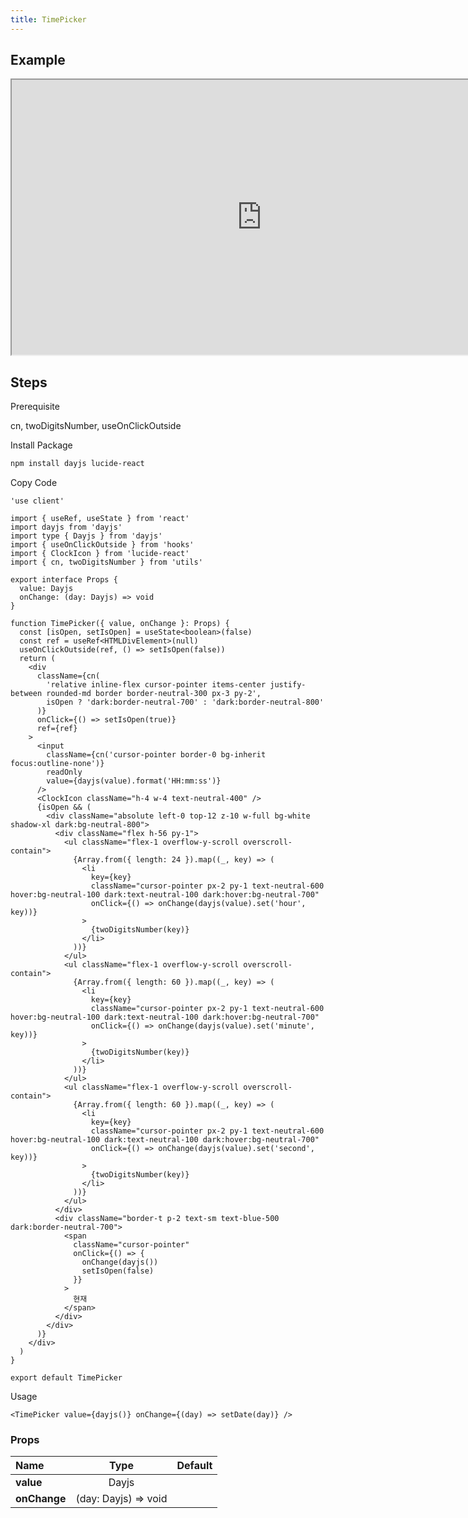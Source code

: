 ```yaml
---
title: TimePicker
---
```


## Example

<iframe
  src="https://workshop.kidow.me/?path=/docs/components-timepicker-v1--docs"
  width="800"
  height="440"
></iframe>

## Steps

<Steps>

<Step>Prerequisite</Step>

cn, twoDigitsNumber, useOnClickOutside

<Step>Install Package</Step>

```bash
npm install dayjs lucide-react
```

<Step>Copy Code</Step>

```tsx title="components/TimePicker/index.tsx"
'use client'

import { useRef, useState } from 'react'
import dayjs from 'dayjs'
import type { Dayjs } from 'dayjs'
import { useOnClickOutside } from 'hooks'
import { ClockIcon } from 'lucide-react'
import { cn, twoDigitsNumber } from 'utils'

export interface Props {
  value: Dayjs
  onChange: (day: Dayjs) => void
}

function TimePicker({ value, onChange }: Props) {
  const [isOpen, setIsOpen] = useState<boolean>(false)
  const ref = useRef<HTMLDivElement>(null)
  useOnClickOutside(ref, () => setIsOpen(false))
  return (
    <div
      className={cn(
        'relative inline-flex cursor-pointer items-center justify-between rounded-md border border-neutral-300 px-3 py-2',
        isOpen ? 'dark:border-neutral-700' : 'dark:border-neutral-800'
      )}
      onClick={() => setIsOpen(true)}
      ref={ref}
    >
      <input
        className={cn('cursor-pointer border-0 bg-inherit focus:outline-none')}
        readOnly
        value={dayjs(value).format('HH:mm:ss')}
      />
      <ClockIcon className="h-4 w-4 text-neutral-400" />
      {isOpen && (
        <div className="absolute left-0 top-12 z-10 w-full bg-white shadow-xl dark:bg-neutral-800">
          <div className="flex h-56 py-1">
            <ul className="flex-1 overflow-y-scroll overscroll-contain">
              {Array.from({ length: 24 }).map((_, key) => (
                <li
                  key={key}
                  className="cursor-pointer px-2 py-1 text-neutral-600 hover:bg-neutral-100 dark:text-neutral-100 dark:hover:bg-neutral-700"
                  onClick={() => onChange(dayjs(value).set('hour', key))}
                >
                  {twoDigitsNumber(key)}
                </li>
              ))}
            </ul>
            <ul className="flex-1 overflow-y-scroll overscroll-contain">
              {Array.from({ length: 60 }).map((_, key) => (
                <li
                  key={key}
                  className="cursor-pointer px-2 py-1 text-neutral-600 hover:bg-neutral-100 dark:text-neutral-100 dark:hover:bg-neutral-700"
                  onClick={() => onChange(dayjs(value).set('minute', key))}
                >
                  {twoDigitsNumber(key)}
                </li>
              ))}
            </ul>
            <ul className="flex-1 overflow-y-scroll overscroll-contain">
              {Array.from({ length: 60 }).map((_, key) => (
                <li
                  key={key}
                  className="cursor-pointer px-2 py-1 text-neutral-600 hover:bg-neutral-100 dark:text-neutral-100 dark:hover:bg-neutral-700"
                  onClick={() => onChange(dayjs(value).set('second', key))}
                >
                  {twoDigitsNumber(key)}
                </li>
              ))}
            </ul>
          </div>
          <div className="border-t p-2 text-sm text-blue-500 dark:border-neutral-700">
            <span
              className="cursor-pointer"
              onClick={() => {
                onChange(dayjs())
                setIsOpen(false)
              }}
            >
              현재
            </span>
          </div>
        </div>
      )}
    </div>
  )
}

export default TimePicker
```

<Step>Usage</Step>

```tsx
<TimePicker value={dayjs()} onChange={(day) => setDate(day)} />
```

</Steps>

### Props

| Name                     |         Type         | Default |
| :----------------------- | :------------------: | :-----: |
| **value**<Required />    |        Dayjs         |         |
| **onChange**<Required /> | (day: Dayjs) => void |         |
